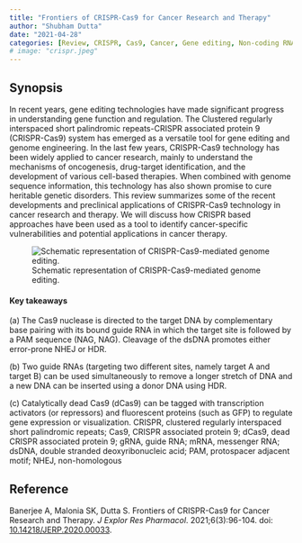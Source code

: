 ```yaml
---
title: "Frontiers of CRISPR-Cas9 for Cancer Research and Therapy"
author: "Shubham Dutta"
date: "2021-04-28"
categories: [Review, CRISPR, Cas9, Cancer, Gene editing, Non-coding RNA]
# image: "crispr.jpeg"
---
```


## Synopsis

In recent years, gene editing technologies have made significant progress in understanding gene function and regulation. The Clustered regularly interspaced short palindromic repeats-CRISPR associated protein 9 (CRISPR-Cas9) system has emerged as a versatile tool for gene editing and genome engineering. In the last few years, CRISPR-Cas9 technology has been widely applied to cancer research, mainly to understand the mechanisms of oncogenesis, drug-target identification, and the development of various cell-based therapies. When combined with genome sequence information, this technology has also shown promise to cure heritable genetic disorders. This review summarizes some of the recent developments and preclinical applications of CRISPR-Cas9 technology in cancer research and therapy. We will discuss how CRISPR based approaches have been used as a tool to identify cancer-specific vulnerabilities and potential applications in cancer therapy.

![Schematic representation of CRISPR-Cas9-mediated genome editing.](crispr.jpeg){fig-align="left"}

#### Key takeaways

\(a\) The Cas9 nuclease is directed to the target DNA by complementary base pairing with its bound guide RNA in which the target site is followed by a PAM sequence (NAG, NAG). Cleavage of the dsDNA promotes either error-prone NHEJ or HDR.

\(b\) Two guide RNAs (targeting two different sites, namely target A and target B) can be used simultaneously to remove a longer stretch of DNA and a new DNA can be inserted using a donor DNA using HDR.

\(c\) Catalytically dead Cas9 (dCas9) can be tagged with transcription activators (or repressors) and fluorescent proteins (such as GFP) to regulate gene expression or visualization. CRISPR, clustered regularly interspaced short palindromic repeats; Cas9, CRISPR associated protein 9; dCas9, dead CRISPR associated protein 9; gRNA, guide RNA; mRNA, messenger RNA; dsDNA, double stranded deoxyribonucleic acid; PAM, protospacer adjacent motif; NHEJ, non-homologous

## Reference

Banerjee A, Malonia SK, Dutta S. Frontiers of CRISPR-Cas9 for Cancer Research and Therapy. *J Explor Res Pharmacol*. 2021;6(3):96-104. doi: [10.14218/JERP.2020.00033](https://dx.doi.org/10.14218/JERP.2020.00033).
